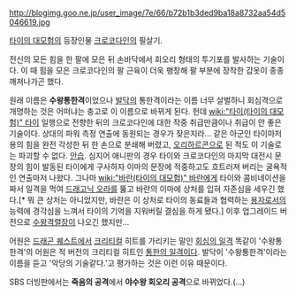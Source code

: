 {{{+1 수왕회심격(獣王会心撃) = 수왕통한격(獣王痛恨撃)}}}

http://blogimg.goo.ne.jp/user_image/7e/66/b72b1b3ded9ba18a8732aa54d5046619.jpg

[[타이의 대모험]]의 등장인물 [[크로코다인]]의 필살기.

전신의 모든 힘을 한 팔에 모은 뒤 손바닥에서 회오리 형태의 투기포를 발사하는 기술이다. 이 때 힘을 모은 크로코다인의 팔 근육이 더욱 팽창해 팔 부분에 장착한 갑옷이 종종 깨져나가곤 했다. 

원래 이름은 '''수왕통한격'''이었으나 [[발닥]]의 통한격이라는 이름 너무 살벌하니 회심격으로 개명하는 것은 어떠냐는 충고로 이 이름으로 바뀌게 된다. 헌데 [[wiki:"타이(타이의 대모험)" 타이]] 일행으로 전향한 뒤의 크로코다인에 대한 작중 취급만큼이나 취급이 안 좋은 기술이다. 상대의 파워 측정 연출에 동원되는 경우가 잦은지라... 같은 아군인 타이마저 용의 힘을 완전 각성한 뒤 한 손으로 분쇄해 버렸고, [[오리하르콘]]으로 된 적도 이 기술로는 파괴할 수 없다. [[안습]]. 심지어 애니판의 경우 타이와 크로코다인의 마지막 대전시 문장의 힘이 발동된 타이에게 구사하자 이마의 문장에 적중하고도 흐트러져 버리는 굴욕적인 연출마저 나왔다. 그나마 [[wiki:"바란(타이의 대모험)" 바란]]에게 타이와 콤비네이션을 짜서 일격을 먹여 [[드래고닉 오라]]를 뚫고 바란의 이마에 상처를 입혀 자존심을 세우긴 했다.[* 뭐 큰 상처는 아니었지만, 바란은 이 상처로 타이의 동료들과 협력하는 [[용자]]로서의 능력에 경각심을 느껴서 타이의 기억을 지워버릴 결심을 하게 됐다.] 이후 업그레이드 버전으로 [[수왕격렬장]]이 나오긴 했지만...

어원은 [[드래곤 퀘스트]]에서 [[크리티컬]] 히트를 가리키는 말인 [[회심의 일격]]
똑같이 '수왕통한격'의 어원은 적 버전의 크리티컬 히트인 [[통한의 일격]]이다.
발닥이 '수왕통한격'이라는 이름을 듣고 '악당의 기술같다.'고 평가하는 것은 이런 이유 때문이다.

SBS 더빙판에서는 '''죽음의 공격'''에서 '''야수왕 회오리 공격'''으로 바뀌었다.(...)
